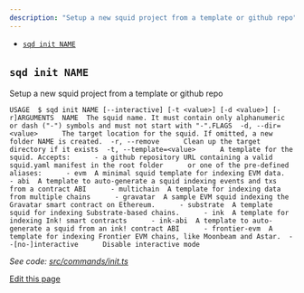 ```yaml
---
description: "Setup a new squid project from a template or github repo"
---
```


* [`sqd init NAME`](#sqd-init-name)

## `sqd init NAME`[​](#sqd-init-name "Direct link to sqd-init-name")

Setup a new squid project from a template or github repo

```
USAGE  $ sqd init NAME [--interactive] [-t <value>] [-d <value>] [-r]ARGUMENTS  NAME  The squid name. It must contain only alphanumeric or dash ("-") symbols and must not start with "-".FLAGS  -d, --dir=<value>      The target location for the squid. If omitted, a new folder NAME is created.  -r, --remove      Clean up the target directory if it exists  -t, --template=<value>      A template for the squid. Accepts:      - a github repository URL containing a valid squid.yaml manifest in the root folder      or one of the pre-defined aliases:      - evm  A minimal squid template for indexing EVM data.      - abi  A template to auto-generate a squid indexing events and txs from a contract ABI      - multichain  A template for indexing data from multiple chains      - gravatar  A sample EVM squid indexing the Gravatar smart contract on Ethereum.      - substrate  A template squid for indexing Substrate-based chains.      - ink  A template for indexing Ink! smart contracts      - ink-abi  A template to auto-generate a squid from an ink! contract ABI      - frontier-evm  A template for indexing Frontier EVM chains, like Moonbeam and Astar.  --[no-]interactive      Disable interactive mode
```

*See code: [src/commands/init.ts](https://github.com/subsquid/squid-cli/tree/master/src/commands/init.ts)*

[Edit this page](https://github.com/subsquid/docs/edit/master/docs/squid-cli/init.md)
